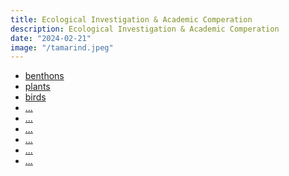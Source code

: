 ```yaml
---
title: Ecological Investigation & Academic Comperation
description: Ecological Investigation & Academic Comperation
date: "2024-02-21"
image: "/tamarind.jpeg"
---
```


- [benthons](/pdf/benthons.pdf)
- [plants](/pdf/benthons.pdf)
- [birds](/pdf/benthons.pdf)
- [...](/pdf/benthons.pdf)
- [...](/pdf/benthons.pdf)
- [...](/pdf/benthons.pdf)
- [...](/pdf/benthons.pdf)
- [...](/pdf/benthons.pdf)
- [...](/pdf/benthons.pdf)
